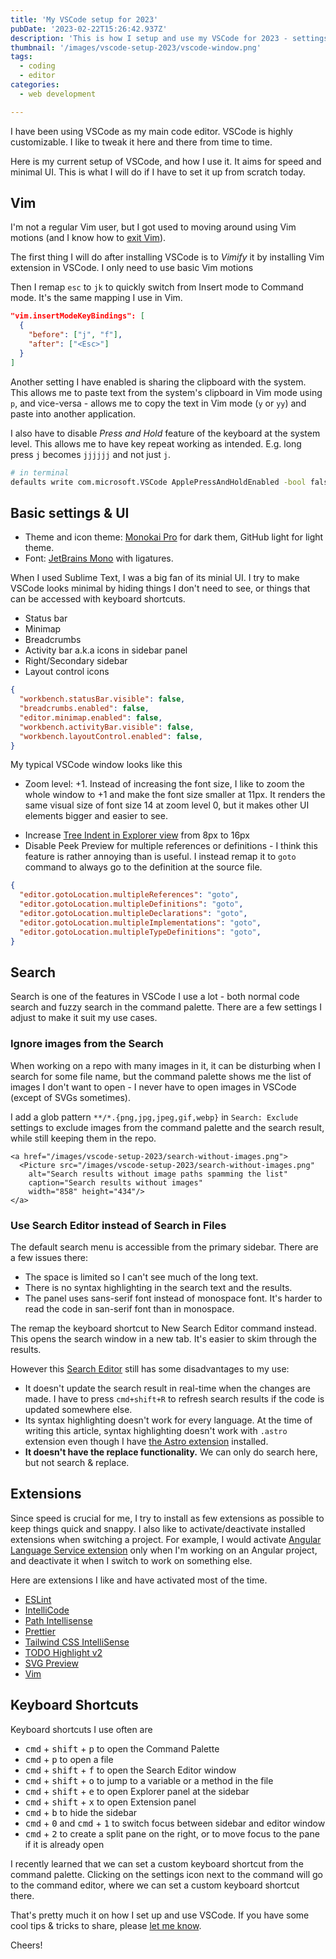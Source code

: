 ```yaml
---
title: 'My VSCode setup for 2023'
pubDate: '2023-02-22T15:26:42.937Z'
description: 'This is how I setup and use my VSCode for 2023 - settings, themes, keyboard shortcuts, etc.'
thumbnail: '/images/vscode-setup-2023/vscode-window.png'
tags:
  - coding
  - editor
categories:
  - web development

---
```


I have been using VSCode as my main code editor.
VSCode is highly customizable.
I like to tweak it here and there from time to time.

Here is my current setup of VSCode, and how I use it.
It aims for speed and minimal UI.
This is what I will do if I have to set it up from scratch today.

## Vim

I'm not a regular Vim user, but I got used to moving around using Vim motions
(and I know how to [exit Vim](https://stackoverflow.com/questions/11828270/how-do-i-exit-vim)).

The first thing I will do after installing VSCode is to _Vimify_ it by installing Vim extension in VSCode.
I only need to use basic Vim motions

<a href="/images/vscode-setup-2023/vscodevim.png">
  <Picture src="/images/vscode-setup-2023/vscodevim.png"
    alt="Vim extension for VSCode Github page"
    width="894" height="418"/>
</a>

Then I remap `esc` to `jk` to quickly switch from Insert mode to Command mode.
It's the same mapping I use in Vim.

```json
"vim.insertModeKeyBindings": [
  {
    "before": ["j", "f"],
    "after": ["<Esc>"]
  }
]
```

Another setting I have enabled is sharing the clipboard with the system.
This allows me to paste text from the system's clipboard in Vim mode using `p`,
and vice-versa - allows me to copy the text in Vim mode (`y` or `yy`) and paste into another application.

<a href="/images/vscode-setup-2023/vim-system-clipboard.png">
  <Picture src="/images/vscode-setup-2023/vim-system-clipboard.png"
    alt="Vim mode's settings to share clipboard with system"
    width="1586" height="686"/>
</a>

I also have to disable _Press and Hold_ feature of the keyboard at the system level.
This allows me to have key repeat working as intended. E.g. long press `j` becomes `jjjjjj` and not just `j`.

```bash
# in terminal
defaults write com.microsoft.VSCode ApplePressAndHoldEnabled -bool false
```

## Basic settings & UI

- Theme and icon theme: [Monokai Pro](https://monokai.pro/vscode) for dark them, GitHub light for light theme.
- Font: [JetBrains Mono](https://www.jetbrains.com/lp/mono/) with ligatures.

When I used Sublime Text, I was a big fan of its minial UI.
I try to make VSCode looks minimal by hiding things I don't need to see,
or things that can be accessed with keyboard shortcuts.

- Status bar
- Minimap
- Breadcrumbs
- Activity bar a.k.a icons in sidebar panel
- Right/Secondary sidebar
- Layout control icons

```json
{
  "workbench.statusBar.visible": false,
  "breadcrumbs.enabled": false,
  "editor.minimap.enabled": false,
  "workbench.activityBar.visible": false,
  "workbench.layoutControl.enabled": false,
}
```
My typical VSCode window looks like this

<a href="/images/vscode-setup-2023/vscode-window.png">
  <Picture src="/images/vscode-setup-2023/vscode-window.png"
    alt="my VSCode window"
    width="1928" height="1518"/>
</a>

- Zoom level: +1. Instead of increasing the font size, I like to zoom the whole window to +1 and make the font size smaller at 11px. It renders the same visual size of font size 14 at zoom level 0, but it makes other UI elements bigger and easier to see.

<div class="full-bleed">
  <div class="grid grid-cols-[repeat(auto-fit,minmax(300px,1fr))] gap-8">
    <a href="/images/vscode-setup-2023/zoom-0.png">
      <Picture src="/images/vscode-setup-2023/zoom-0.png" width="500" alt="VSCode window at zoom level 0, font size 14px"
        caption="Zoom level 0, font size 14px" />
    </a>
    <a href="/images/vscode-setup-2023/zoom-1.png">
      <Picture src="/images/vscode-setup-2023/zoom-1.png" width="500" alt="VSCode window at zoom level 1, font size 11px"
        caption="Zoom level 1, font size 11px" />
    </a>
  </div>
</div>

- Increase [Tree Indent in Explorer view](https://armno.in.th/blog/vscode-indent-settings/) from 8px to 16px
- Disable Peek Preview for multiple references or definitions - I think this feature is rather annoying than is useful. I instead remap it to `goto` command to always go to the definition at the source file.

<a href="/images/vscode-setup-2023/peek-popup.png">
  <Picture src="/images/vscode-setup-2023/peek-popup.png"
    alt="VSCode's peek preview popup" caption="The Peek popup in VSCode"
    width="1305" height="676"/>
</a>

```json
{
  "editor.gotoLocation.multipleReferences": "goto",
  "editor.gotoLocation.multipleDefinitions": "goto",
  "editor.gotoLocation.multipleDeclarations": "goto",
  "editor.gotoLocation.multipleImplementations": "goto",
  "editor.gotoLocation.multipleTypeDefinitions": "goto",
}
```


## Search

Search is one of the features in VSCode I use a lot - both normal code search and fuzzy search in the command palette.
There are a few settings I adjust to make it suit my use cases.

### Ignore images from the Search

When working on a repo with many images in it, it can be disturbing when
I search for some file name, but the command palette shows me
the list of images I don't want to open - I never have to open images in VSCode (except of SVGs sometimes).

<a href="/images/vscode-setup-2023/search-with-images.png">
  <Picture src="/images/vscode-setup-2023/search-with-images.png"
    alt="Search results with image paths spamming the list"
    caption="Search results with image paths spamming the list"
    width="858" height="434"/>
</a>

I add a glob pattern `**/*.{png,jpg,jpeg,gif,webp}` in `Search: Exclude` settings to exclude images from the command palette and the search result, while still keeping them in the repo.

<div class="full-bleed">
  <div class="grid grid-cols-[repeat(auto-fit,minmax(300px,1fr))] gap-8">
    <a href="/images/vscode-setup-2023/search-exclude-images.png">
      <Picture src="/images/vscode-setup-2023/search-exclude-images.png"
        alt="Excluding images from search settings"
        caption="Excluding images from search settings"
        width="1080" height="841"/>
    </a>

    <a href="/images/vscode-setup-2023/search-without-images.png">
      <Picture src="/images/vscode-setup-2023/search-without-images.png"
        alt="Search results without image paths spamming the list"
        caption="Search results without images"
        width="858" height="434"/>
    </a>
  </div>
</div>

### Use Search Editor instead of Search in Files

The default search menu is accessible from the primary sidebar.
There are a few issues there:

- The space is limited so I can't see much of the long text.
- There is no syntax highlighting in the search text and the results.
- The panel uses sans-serif font instead of monospace font. It's harder to read the code in san-serif font than in monospace.

<a href="/images/vscode-setup-2023/built-in-search.png">
  <Picture src="/images/vscode-setup-2023/built-in-search.png"
    alt="VSCode's default search" caption="VSCode's default global search"
    width="809" height="466"/>
</a>

The remap the keyboard shortcut to New Search Editor command instead. This opens the search window in a new tab.
It's easier to skim through the results.

<a href="/images/vscode-setup-2023/search-editor-example.png">
  <Picture src="/images/vscode-setup-2023/search-editor-example.png"
    alt="Search Editor window example" caption="Search Editor window"
    width="976" height="637"/>
</a>

However this [Search Editor](https://code.visualstudio.com/docs/editor/codebasics#_search-editor) still has some disadvantages to my use:

- It doesn't update the search result in real-time when the changes are made. I have to press `cmd+shift+R` to refresh search results if the code is updated somewhere else.
- Its syntax highlighting doesn't work for every language. At the time of writing this article, syntax highlighting doesn't work with `.astro` extension even though I have [the Astro extension](https://marketplace.visualstudio.com/items?itemName=astro-build.astro-vscode) installed.
- **It doesn't have the replace functionality.** We can only do search here, but not search & replace.

## Extensions

Since speed is crucial for me, I try to install as few extensions as possible to keep things quick and snappy.
I also like to activate/deactivate installed extensions when switching a project.
For example, I would activate [Angular Language Service extension](https://github.com/angular/vscode-ng-language-service)
only when I'm working on an Angular project,
and deactivate it when I switch to work on something else.

Here are extensions I like and have activated most of the time.

- [ESLint](https://github.com/Microsoft/vscode-eslint)
- [IntelliCode](https://marketplace.visualstudio.com/items?itemName=VisualStudioExptTeam.vscodeintellicode)
- [Path Intellisense](https://marketplace.visualstudio.com/items?itemName=christian-kohler.path-intellisense)
- [Prettier](https://marketplace.visualstudio.com/items?itemName=esbenp.prettier-vscode)
- [Tailwind CSS IntelliSense](https://marketplace.visualstudio.com/items?itemName=bradlc.vscode-tailwindcss)
- [TODO Highlight v2](https://marketplace.visualstudio.com/items?itemName=jgclark.vscode-todo-highlight)
- [SVG Preview](https://marketplace.visualstudio.com/items?itemName=SimonSiefke.svg-preview)
- [Vim](https://marketplace.visualstudio.com/items?itemName=vscodevim.vim)

## Keyboard Shortcuts

Keyboard shortcuts I use often are

- <kbd>cmd</kbd> + <kbd>shift</kbd> + <kbd>p</kbd> to open the Command Palette
- <kbd>cmd</kbd> + <kbd>p</kbd> to open a file
- <kbd>cmd</kbd> + <kbd>shift</kbd> + <kbd>f</kbd> to open the Search Editor window
- <kbd>cmd</kbd> + <kbd>shift</kbd> + <kbd>o</kbd> to jump to a variable or a method in the file
- <kbd>cmd</kbd> + <kbd>shift</kbd> + <kbd>e</kbd> to open Explorer panel at the sidebar
- <kbd>cmd</kbd> + <kbd>shift</kbd> + <kbd>x</kbd> to open Extension panel
- <kbd>cmd</kbd> + <kbd>b</kbd> to hide the sidebar
- <kbd>cmd</kbd> + <kbd>0</kbd> and <kbd>cmd</kbd> + <kbd>1</kbd> to switch focus between sidebar and editor window
- <kbd>cmd</kbd> + <kbd>2</kbd> to create a split pane on the right, or to move focus to the pane if it is already open

I recently learned that we can set a custom keyboard shortcut from the command palette.
Clicking on the settings icon next to the command will go to the command editor, where we can set a custom keyboard shortcut there.

<Picture src="/images/vscode-setup-2023/configure-shortcut.png"
  alt="configure shortcut menu"
  width="737" height="354"/>

<Picture src="/images/vscode-setup-2023/configure-shortcut-edit.png"
  alt="configure shortcut menu edit window"
  width="976" height="637"/>

That's pretty much it on how I set up and use VSCode.
If you have some cool tips & tricks to share, please [let me know](https://github.com/armno/armno.in.th/issues/new).

Cheers!
